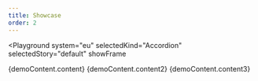 ```yaml
---
title: Showcase
order: 2
---
```




<Playground
  system="eu"
  selectedKind="Accordion"
  selectedStory="default"
  showFrame
>
  <Accordion button={demoContent.button} id={demoContent.id}>
    {demoContent.content}
  </Accordion>
  <Accordion button={demoContent.button2} id={demoContent.id2}>
    {demoContent.content2}
  </Accordion>
  <Accordion button={demoContent.button3} id={demoContent.id3}>
    {demoContent.content3}
  </Accordion>
</Playground>
